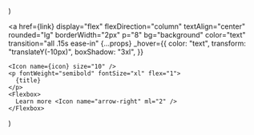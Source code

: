   <section py="8|12|16|24" {...props}>
    <Container>
      <Grid col="1|3" gap="4|6|8">
        <Card
          icon="calendar"
          title="Schedule meetings without the back-and-forth"
          link="#"
        />
        <Card
          icon="cpu"
          title="High Performance not an afterthought"
          link="#"
        />
        <Card
          icon="layers"
          title="Integrates with your current tech stack"
          link="#"
        />
      </Grid>
    </Container>
  </section>
)

  <a
    href={link}
    display="flex"
    flexDirection="column"
    textAlign="center"
    rounded="lg"
    borderWidth="2px"
    p="8"
    bg="background"
    color="text"
    transition="all .15s ease-in"
    {...props}
    _hover={{
      color: "text",
      transform: "translateY(-10px)",
      boxShadow: "3xl",
    }}
  >
    <Icon name={icon} size="10" />
    <p fontWeight="semibold" fontSize="xl" flex="1">
      {title}
    </p>
    <Flexbox>
      Learn more <Icon name="arrow-right" ml="2" />
    </Flexbox>
  </a>
)
